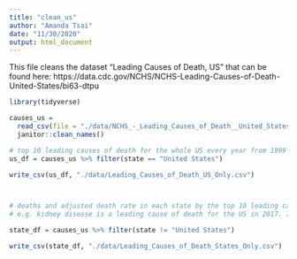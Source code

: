 ```yaml
---
title: "clean_us"
author: "Amanda Tsai"
date: "11/30/2020"
output: html_document
---
```

This file cleans the dataset "Leading Causes of Death, US" that can be found here: https://data.cdc.gov/NCHS/NCHS-Leading-Causes-of-Death-United-States/bi63-dtpu

```r
library(tidyverse)
```

```r
causes_us = 
  read_csv(file = "./data/NCHS_-_Leading_Causes_of_Death__United_States.csv", col_types = "ffffid") %>%
  janitor::clean_names() 

```

```r

# top 10 leading causes of death for the whole US every year from 1999 to 2017
us_df = causes_us %>% filter(state == "United States")

write_csv(us_df, "./data/Leading_Causes_of_Death_US_Only.csv")



# deaths and adjusted death rate in each state by the top 10 leading causes of death for the whole US every year (1999-2017) 
# e.g. kidney disease is a leading cause of death for the US in 2017. In NY, NJ, TX etc , there were XXX deaths by kidney disease (kidney disease doesn't have to be the leading cause in NY, NJ or TX)

state_df = causes_us %>% filter(state != "United States")

write_csv(state_df, "./data/Leading_Causes_of_Death_States_Only.csv")




```



